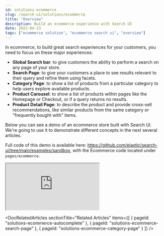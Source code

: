 ```yaml
---
id: solutions-ecommerce
slug: /search-ui/solutions/ecommerce
title: "Overview"
description: Build an ecommerce experience with Search UI
date: 2022-04-13
tags: ["ecommerce solution", "ecommerce search ui", "overview"]
---
```


In ecommerce, to build great search experiences for your customers, you need to focus on these major experiences:

- **Global Search bar**: to give customers the ability to perform a search on any page of your store.
- **Search Page**: to give your customers a place to see results relevant to their query and refine them using facets.
- **Category Page**: to show a list of products from a particular category to help users explore available products.
- **Product Carousel**: to show a list of products within pages like the Homepage or Checkout, or if a query returns no results.
- **Product Detail Page**: to describe the product and provide cross-sell recommendations, like similar products from the same category or "frequently bought with" items.

Below you can see a demo of an ecommerce store built with Search UI. We're going to use it to demonstrate different concepts in the next several articles.

Full code of this demo is available here: https://github.com/elastic/search-ui/tree/main/examples/sandbox, with the Ecommerce code located under `pages/ecommerce`.

<iframe
  src="https://codesandbox.io/embed/github/elastic/search-ui/tree/main/examples/sandbox?autoresize=1&fontsize=12&initialpath=%2Fecommerce&module=%2Fsrc%2Fpages%2Fecommerce%2Findex.js&theme=light&view=preview&hidedevtools=1"
  style={{
    width: "100%",
    height: "800px",
    overflow: "hidden"
  }}
  title="Search UI"
  allow="accelerometer; ambient-light-sensor; camera; encrypted-media; geolocation; gyroscope; hid; microphone; midi; payment; usb; vr; xr-spatial-tracking"
  sandbox="allow-forms allow-modals allow-popups allow-presentation allow-same-origin allow-scripts"
></iframe>

<DocRelatedArticles
  sectionTitle="Related Articles"
  items={[
    {
      pageId: "solutions-ecommerce-autocomplete"
    },
    {
      pageId: "solutions-ecommerce-search-page"
    },
    {
      pageId: "solutions-ecommerce-category-page"
    }
  ]}
/>
